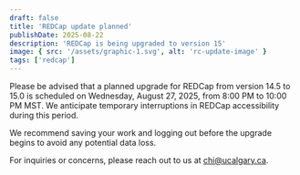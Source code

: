 ```yaml
---
draft: false
title: 'REDCap update planned'
publishDate: 2025-08-22
description: 'REDCap is being upgraded to version 15'
image: { src: '/assets/graphic-1.svg', alt: 'rc-update-image' }
tags: ['redcap']
---
```


Please be advised that a planned upgrade for REDCap from version 14.5 to 15.0 is scheduled on Wednesday, August 27, 2025, from 8:00 PM to 10:00 PM MST.
We anticipate temporary interruptions in REDCap accessibility during this period.

We recommend saving your work and logging out before the upgrade begins to avoid any potential data loss.

For inquiries or concerns, please reach out to us at chi@ucalgary.ca.
